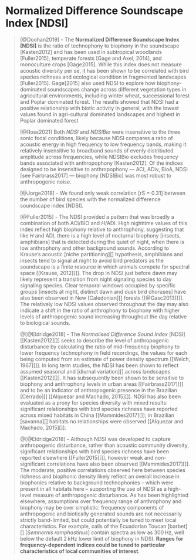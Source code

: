 # Normalized Difference Soundscape Index [NDSI]

> [@Doohan2019] - The **Normalized Difference Soundscape Index [NDSI]** is the ratio of technophony to biophony in the soundscape [Kasten2012] and has been used in subtropical woodlands [Fuller2015], temperate forests [Gage and Axel, 2014], and monoculture crops [Gage2015]. While this index does not measure acoustic diversity per se, it has been shown to be correlated with bird species richness and ecological condition in fragmented landscapes [Fuller2015]. Gage[2015] also used NDSI to explore how biophony-dominated soundscapes change across different vegetation types in agricultural environments, including winter wheat, successional forest and Poplar dominated forest. The results showed that NDSI had a positive relationship with biotic activity in general, with the lowest values found in agri-cultural dominated landscapes and highest in Poplar dominated forest
>
> [@Ross2021] Both *NDSI* and *NDSIBio* were insensitive to the three sonic focal conditions, likely because NDSI compares a ratio of acoustic energy in high frequency to low frequency bands, making it relatively insensitive to broadband sounds of evenly distributed amplitude across frequencies, while NDSIBio excludes frequency bands associated with anthropophony [Kasten2012]. Of the indices designed to be insensitive to anthropophony --- ACI, ADiv, BioA, NDSI [see Fairbrass2017] --- biophony [NDSIBio] was most robust to anthropogenic noise.
>
> [@Jorge2018] - We found only weak correlation [rS = 0.31] between the number of bird species with the normalized difference soundscape index [NDSI].
>
> [@Fuller2015] - The NDSI provided a pattern that was broadly a combination of both ACI/BIO and *H*/ADI. High nighttime values of this index reflect high biophony relative to anthrophony, suggesting that like *H* and ADI, there is a high level of nocturnal biophony [insects, amphibians] that is detected during the quiet of night, when there is low anthrophony and other background sounds. According to Krause's acoustic [niche partitioning][] hypothesis, amphibians and insects tend to signal at night to avoid bird predators as the soundscape is a finite resource in which animals compete for spectral space [[Krause, 2012][]]. The drop in NDSI just before dawn may likely represent a transition from night signaling species to day signaling species. Clear temporal windows occupied by specific groups [insects at night, distinct dawn and dusk bird choruses] have also been observed in New [Caledonian][] forests [[@Gasc2013][]]. The relatively low NDSI values observed throughout the day may also indicate a shift in the ratio of anthrophony to biophony with higher levels of anthropogenic sound increasing throughout the day relative to biological sounds.
>
> \@[@Eldridge2018] - The *Normalised Difference Sound Index* [NDSI] [[Kasten2012][]] seeks to describe the level of anthropogenic disturbance by calculating the ratio of mid-frequency biophony to lower frequency technophony in field recordings, the values for each being computed from an estimate of power density spectrum [[Welch, 1967][]]. In long term studies, the NDSI has been shown to reflect assumed seasonal and [diurnal variation][] across landscapes [[Kasten2012][]]. It has subsequently been shown to be sensitive to biophony and anthrophony levels in urban areas [[Fairbrass2017][]] and to be an indicator of anthropogenic presence in the Brazilian [Cerrado][] [[Alquezar and Machado, 2015][]]. NDSI has also been evaluated as a proxy for species diversity with mixed results: significant relationships with bird species richness have reported across mixed habitats in China [[Mammides2017][]]; in Brazilian [savanna][] habitats no relationships were observed [[Alquezar and Machado, 2015][]].
>
> \@[@Eldridge2018] - Although NDSI was developed to capture anthropogenic disturbance, rather than acoustic community diversity, significant relationships with bird species richness have been reported elsewhere [[Fuller2015][]], however weak and non-significant correlations have also been observed [[Mammides2017][]]. The moderate, positive correlations observed here between species richness and biophonic density likely reflect an overall increase in biophonies relative to background technophonies -- which were present in all habitats here -- supporting the use of NDSI as a high-level measure of anthropogenic disturbance. As has been highlighted elsewhere, assumptions over frequency range of anthrophony and biophony may be over simplistic: frequency components of anthropogenic and biotically generated sounds are not necessarily strictly band-limited, but could potentially be tuned to meet local characteristics. For example, calls of the Ecuadorian Toucan [barbet][] [*Semnornis ramphastinus*] contain spectra as low as 300 Hz, well below the default 2 kHz lower limit of biophony in NDSI. **Ranges for frequency-dependent indices could be tuned to particular characteristics of local communities of interest**.